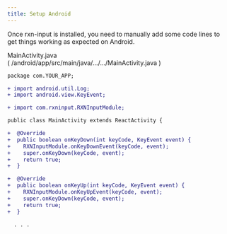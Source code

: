 ---
title: Setup Android
---

Once rxn-input is installed, you need to manually add some code lines to get things working as expected on Android.

MainActivity.java <br/>( /android/app/src/main/java/.../.../MainActivity.java )


```diff
package com.YOUR_APP;

+ import android.util.Log;
+ import android.view.KeyEvent;

+ import com.rxninput.RXNInputModule;

public class MainActivity extends ReactActivity {

+  @Override
+  public boolean onKeyDown(int keyCode, KeyEvent event) {
+    RXNInputModule.onKeyDownEvent(keyCode, event);
+    super.onKeyDown(keyCode, event);
+    return true;
+  }

+  @Override
+  public boolean onKeyUp(int keyCode, KeyEvent event) {
+    RXNInputModule.onKeyUpEvent(keyCode, event);
+    super.onKeyDown(keyCode, event);
+    return true;
+  }

  . . .
```
